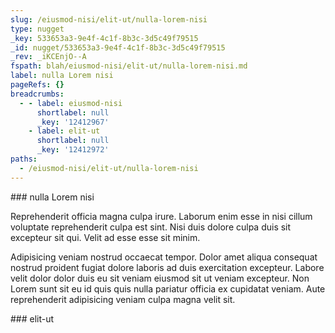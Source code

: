 ```yaml
---
slug: /eiusmod-nisi/elit-ut/nulla-lorem-nisi
type: nugget
_key: 533653a3-9e4f-4c1f-8b3c-3d5c49f79515
_id: nugget/533653a3-9e4f-4c1f-8b3c-3d5c49f79515
_rev: _iKCEnjO--A
fspath: blah/eiusmod-nisi/elit-ut/nulla-lorem-nisi.md
label: nulla Lorem nisi
pageRefs: {}
breadcrumbs:
  - - label: eiusmod-nisi
      shortlabel: null
      _key: '12412967'
    - label: elit-ut
      shortlabel: null
      _key: '12412972'
paths:
  - /eiusmod-nisi/elit-ut/nulla-lorem-nisi
---
```


<NuggetArea>
<Nugget slug="/eiusmod-nisi/elit-ut/nulla-lorem-nisi" type="nugget" _key="533653a3-9e4f-4c1f-8b3c-3d5c49f79515" _id="nugget/533653a3-9e4f-4c1f-8b3c-3d5c49f79515" _rev="_iKCEnjO--A" fspath="blah/eiusmod-nisi/elit-ut/nulla-lorem-nisi.md" label="nulla Lorem nisi" paths="/eiusmod-nisi/elit-ut/nulla-lorem-nisi">
<NuggetBody>
### nulla Lorem nisi

Reprehenderit officia magna culpa irure. Laborum enim esse in nisi cillum voluptate reprehenderit culpa est sint. Nisi duis dolore culpa duis sit excepteur sit qui. Velit ad esse esse sit minim.

Adipisicing veniam nostrud occaecat tempor. Dolor amet aliqua consequat nostrud proident fugiat dolore laboris ad duis exercitation excepteur. Labore velit dolor dolor duis eu sit veniam eiusmod sit ut veniam excepteur. Non Lorem sunt sit eu id quis quis nulla pariatur officia ex cupidatat veniam. Aute reprehenderit adipisicing veniam culpa magna velit sit.

</NuggetBody>
<Breadcrumbs>
<Crumbs>
<Crumb _key="12412967" label="eiusmod-nisi" /><Crumb _key="12412972" label="elit-ut" />
</Crumbs>
</Breadcrumbs>
</Nugget>

<NuggetsInbound>
</NuggetsInbound>
<NuggetsOutbound>
</NuggetsOutbound>
</NuggetArea>
<PassagesInbound>
<Passage direction="inbound" type="passage" _key="12412972" _id="passage/12412972" _rev="_iKCEnSW---" label="elit-ut" passage="elit-ut" fspath="blah/eiusmod-nisi/elit-ut" paths="/eiusmod-nisi/elit-ut" slug="/eiusmod-nisi/elit-ut">
<NuggetBody>
### elit-ut

</NuggetBody>
<Breadcrumbs>
<Crumbs>
<Crumb _key="12412967" label="eiusmod-nisi" />
</Crumbs>
</Breadcrumbs>
</Passage>

</PassagesInbound>
<PassagesOutbound>
</PassagesOutbound>